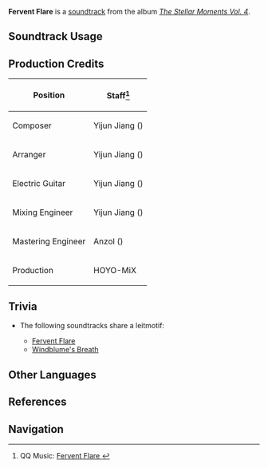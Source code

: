 {{Soundtrack Infobox
|image          = The Stellar Moments Vol. 4.png
|album          = The Stellar Moments Vol. 4
|disc           = 
|number         = 09
|featured       =
|featured2      =
|featured3      =
|featured_disc  =
|featured_disc2 =
|featured_disc3 =
|youtube_id     = UvzMM7Cf6YE
|spotify_id     = 5Mt9FE61NEDl5fUULM92NN
|previous       = By the Dawn's First Radiance
|next           = Sunfrost Breeze
}}
'''Fervent Flare''' is a [[soundtrack]] from the album ''[[The Stellar Moments Vol. 4]]''.

==Soundtrack Usage==
{{Soundtrack Usage
|quest     = 
|location  = 
|domain    = 
|eventgameplay = Starlit Letter//post-matching [[Dehya]]'s voice-over
|mediaoriginal=Character Demo;;Dehya
}}

<!--
==Other Arrangements==
{{Files by Category Gallery|Media Using an Unreleased Arrangement of {{subst:#titleparts:{{subst:PAGENAME}}}} Soundtrack}}
-->
==Production Credits==
{| class="wikitable"
! Position
! Staff<ref>QQ Music: [https://y.qq.com/n/ryqq/songDetail/002WU32j2A5D7L Fervent Flare {{zh|骄阳炽燎}}]</ref>
|-
! Composer
| Yijun Jiang ({{zh|姜以君}})
|-
! Arranger
| Yijun Jiang ({{zh|姜以君}})
|-
! Electric Guitar
| Yijun Jiang ({{zh|姜以君}})
|-
! Mixing Engineer
| Yijun Jiang ({{zh|姜以君}})
|-
! Mastering Engineer
| Anzol ({{zh|鸦雀有声}})
|-
! Production
| HOYO-MiX
|}

==Trivia==
* <section begin="DehyaLeitmotif2" />The following soundtracks share a leitmotif:
** [[Fervent Flare]]
** [[Windblume's Breath (Soundtrack)|Windblume's Breath]]<section end="DehyaLeitmotif2" />

==Other Languages==
{{Other Languages
|en       = Fervent Flare
|zhs      = 骄阳炽燎
|zhs_rm   = Jiāoyáng Chìliáo
|zht      = 驕陽熾燎
|zht_rm   = Jiāoyáng Chìliáo
|zh_tl    = Proud Sun's Blaze
|ja       = 灼熱の陽光
|ja_rm    = Shakunetsu no Youkou
|ja_tl    = Fervent Sunlight
}}

==References==
{{Reflist}}

==Navigation==
{{Soundtrack Navbox|The Stellar Moments}}